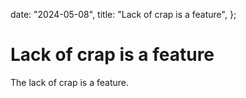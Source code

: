   date: "2024-05-08",
  title: "Lack of crap is a feature",
};

# Lack of crap is a feature

The lack of crap is a feature.
